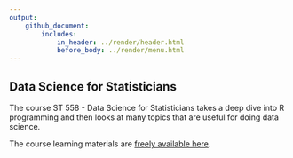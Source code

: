 ```yaml
---
output: 
    github_document:
        includes: 
            in_header: ../render/header.html
            before_body: ../render/menu.html
---
```


## Data Science for Statisticians

The course ST 558 - Data Science for Statisticians takes a deep dive into R programming and then looks at many topics that are useful for doing data science. 

The course learning materials are <a href = "https://jbpost2.github.io/ST-558-Data-Science-for-Statisticians/" target = "_blank">freely available here</a>.